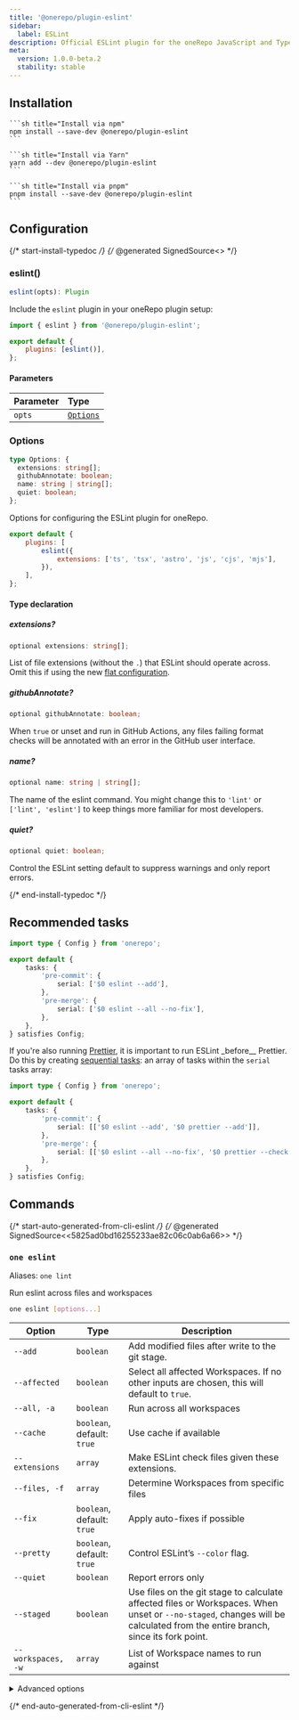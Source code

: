 ```yaml
---
title: '@onerepo/plugin-eslint'
sidebar:
  label: ESLint
description: Official ESLint plugin for the oneRepo JavaScript and TypeScript monorepo toolchain.
meta:
  version: 1.0.0-beta.2
  stability: stable
---
```



## Installation

<Tabs group="pkgmanager">
  <TabItem label="npm">

    ```sh title="Install via npm"
    npm install --save-dev @onerepo/plugin-eslint
    ```

  </TabItem>
  <TabItem label="yarn">

    ```sh title="Install via Yarn"
    yarn add --dev @onerepo/plugin-eslint
    ```

  </TabItem>
  <TabItem label="pnpm">

    ```sh title="Install via pnpm"
    pnpm install --save-dev @onerepo/plugin-eslint
    ```

  </TabItem>
</Tabs>

## Configuration

{/* start-install-typedoc */}
{/* @generated SignedSource<<cf6eb737699290c0e0a1c007855f9118>> */}

### eslint()

```ts
eslint(opts): Plugin
```

Include the `eslint` plugin in your oneRepo plugin setup:

```js title="onerepo.config.ts" {1,4}
import { eslint } from '@onerepo/plugin-eslint';

export default {
	plugins: [eslint()],
};
```

#### Parameters

| Parameter | Type                  |
| :-------- | :-------------------- |
| `opts`    | [`Options`](#options) |

### Options

```ts
type Options: {
  extensions: string[];
  githubAnnotate: boolean;
  name: string | string[];
  quiet: boolean;
};
```

Options for configuring the ESLint plugin for oneRepo.

```js title="onerepo.config.js"
export default {
	plugins: [
		eslint({
			extensions: ['ts', 'tsx', 'astro', 'js', 'cjs', 'mjs'],
		}),
	],
};
```

#### Type declaration

##### extensions?

```ts
optional extensions: string[];
```

List of file extensions (without the `.`) that ESLint should operate across. Omit this if using the new [flat configuration](https://eslint.org/docs/latest/use/configure/configuration-files-new).

##### githubAnnotate?

```ts
optional githubAnnotate: boolean;
```

When `true` or unset and run in GitHub Actions, any files failing format checks will be annotated with an error in the GitHub user interface.

##### name?

```ts
optional name: string | string[];
```

The name of the eslint command. You might change this to `'lint'` or `['lint', 'eslint']` to keep things more familiar for most developers.

##### quiet?

```ts
optional quiet: boolean;
```

Control the ESLint setting default to suppress warnings and only report errors.

{/* end-install-typedoc */}

## Recommended tasks

```ts title="./onerepo.config.ts"
import type { Config } from 'onerepo';

export default {
	tasks: {
		'pre-commit': {
			serial: ['$0 eslint --add'],
		},
		'pre-merge': {
			serial: ['$0 eslint --all --no-fix'],
		},
	},
} satisfies Config;
```

If you're also running [Prettier](/plugins/prettier/), it is important to run ESLint \_before\_\_ Prettier. Do this by creating [sequential tasks](/core/tasks/#sequential): an array of tasks within the `serial` tasks array:

```ts title="./onerepo.config.ts" ins={6,9}
import type { Config } from 'onerepo';

export default {
	tasks: {
		'pre-commit': {
			serial: [['$0 eslint --add', '$0 prettier --add']],
		},
		'pre-merge': {
			serial: [['$0 eslint --all --no-fix', '$0 prettier --check']],
		},
	},
} satisfies Config;
```

## Commands

{/* start-auto-generated-from-cli-eslint */}
{/* @generated SignedSource<<5825ad0bd16255233ae82c06c0ab6a66>> */}

### `one eslint`

Aliases: `one lint`

Run eslint across files and workspaces

```sh
one eslint [options...]
```

| Option             | Type                       | Description                                                                                                                                                                 |
| ------------------ | -------------------------- | --------------------------------------------------------------------------------------------------------------------------------------------------------------------------- |
| `--add`            | `boolean`                  | Add modified files after write to the git stage.                                                                                                                            |
| `--affected`       | `boolean`                  | Select all affected Workspaces. If no other inputs are chosen, this will default to `true`.                                                                                 |
| `--all, -a`        | `boolean`                  | Run across all workspaces                                                                                                                                                   |
| `--cache`          | `boolean`, default: `true` | Use cache if available                                                                                                                                                      |
| `--extensions`     | `array`                    | Make ESLint check files given these extensions.                                                                                                                             |
| `--files, -f`      | `array`                    | Determine Workspaces from specific files                                                                                                                                    |
| `--fix`            | `boolean`, default: `true` | Apply auto-fixes if possible                                                                                                                                                |
| `--pretty`         | `boolean`, default: `true` | Control ESLint’s `--color` flag.                                                                                                                                            |
| `--quiet`          | `boolean`                  | Report errors only                                                                                                                                                          |
| `--staged`         | `boolean`                  | Use files on the git stage to calculate affected files or Workspaces. When unset or `--no-staged`, changes will be calculated from the entire branch, since its fork point. |
| `--workspaces, -w` | `array`                    | List of Workspace names to run against                                                                                                                                      |

<details>

<summary>Advanced options</summary>

| Option              | Type                       | Description                                                                     |
| ------------------- | -------------------------- | ------------------------------------------------------------------------------- |
| `--from-ref`        | `string`                   | Git ref to start looking for affected files or workspaces                       |
| `--github-annotate` | `boolean`, default: `true` | Annotate files in GitHub with errors when failing lint checks in GitHub Actions |
| `--show-advanced`   | `boolean`                  | Pair with `--help` to show advanced options.                                    |
| `--through-ref`     | `string`                   | Git ref to start looking for affected files or workspaces                       |

</details>

{/* end-auto-generated-from-cli-eslint */}
